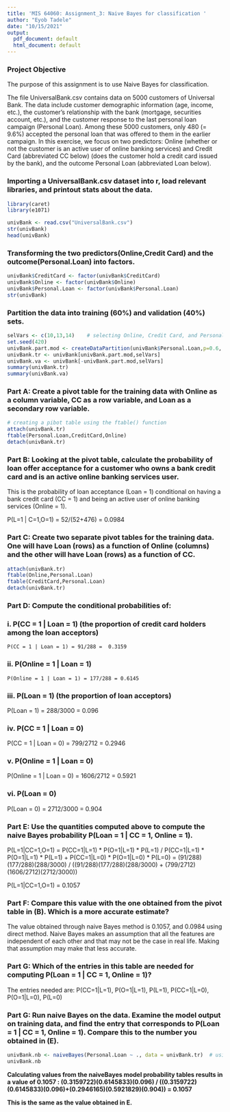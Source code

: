 ```yaml
---
title: 'MIS 64060: Assignment_3: Naive Bayes for classification '
author: "Eyob Tadele"
date: "10/15/2021"
output:
  pdf_document: default
  html_document: default
---
```


### Project Objective

The purpose of this assignment is to use Naive Bayes for classification.

The file UniversalBank.csv contains data on 5000 customers of Universal Bank. The data include
customer demographic information (age, income, etc.), the customer’s relationship with the bank
(mortgage, securities account, etc.), and the customer response to the last personal loan campaign
(Personal Loan). Among these 5000 customers, only 480 (= 9.6%) accepted the personal loan that
was offered to them in the earlier campaign. In this exercise, we focus on two predictors: Online
(whether or not the customer is an active user of online banking services) and Credit Card
(abbreviated CC below) (does the customer hold a credit card issued by the bank), and the outcome
Personal Loan (abbreviated Loan below).

### Importing a UniversalBank.csv dataset into r, load relevant libraries, and printout stats about the data.

```r
library(caret)
library(e1071)

univBank <- read.csv("UniversalBank.csv")
str(univBank)
head(univBank)
```
### Transforming the two predictors(Online,Credit Card) and the outcome(Personal.Loan) into factors.
```r
univBank$CreditCard <- factor(univBank$CreditCard)
univBank$Online <- factor(univBank$Online)
univBank$Personal.Loan <- factor(univBank$Personal.Loan)
str(univBank)
```
### Partition the data into training (60%) and validation (40%) sets.
```r
selVars <- c(10,13,14)    # selecting Online, Credit Card, and Personal.Loan 
set.seed(420)
univBank.part.mod <- createDataPartition(univBank$Personal.Loan,p=0.6, list = FALSE)
univBank.tr <- univBank[univBank.part.mod,selVars]
univBank.va <- univBank[-univBank.part.mod,selVars]
summary(univBank.tr)
summary(univBank.va)

```

### Part A: Create a pivot table for the training data with Online as a column variable, CC as a row variable, and Loan as a secondary row variable.
```r
# creating a pibot table using the ftable() function
attach(univBank.tr)
ftable(Personal.Loan,CreditCard,Online)
detach(univBank.tr)
```

### Part B: Looking at the pivot table, calculate the probability of loan offer acceptance for a customer who owns a bank credit card and is an active online banking services user. 
This is the probability of loan acceptance (Loan = 1) conditional on
having a bank credit card (CC = 1) and being an active user of online banking services (Online = 1). 

P(L=1 | C=1,O=1) = 52/(52+476) = 0.0984

### Part C: Create two separate pivot tables for the training data. One will have Loan (rows) as a function of Online (columns) and the other will have Loan (rows) as a function of CC.

```r
attach(univBank.tr)
ftable(Online,Personal.Loan)
ftable(CreditCard,Personal.Loan)
detach(univBank.tr)
```

### Part D: Compute the conditional probabilities of: 

### i. P(CC = 1 | Loan = 1) (the proportion of credit card holders among the loan acceptors)
    P(CC = 1 | Loan = 1) = 91/288 =  0.3159
  
### ii. P(Online = 1 | Loan = 1)
    P(Online = 1 | Loan = 1) = 177/288 = 0.6145
  
### iii. P(Loan = 1) (the proportion of loan acceptors)
  P(Loan = 1) = 288/3000 = 0.096
  
### iv. P(CC = 1 | Loan = 0)
  P(CC = 1 | Loan = 0) = 799/2712 = 0.2946

### v. P(Online = 1 | Loan = 0)
  P(Online = 1 | Loan = 0) = 1606/2712 = 0.5921

### vi. P(Loan = 0)
  P(Loan = 0) = 2712/3000 = 0.904
  
### Part E: Use the quantities computed above to compute the naive Bayes probability P(Loan = 1 | CC = 1, Online = 1).
P(L=1|CC=1,O=1) = P(CC=1|L=1) * P(O=1|L=1) * P(L=1) / 
                  P(CC=1|L=1) * P(O=1|L=1) * P(L=1) + P(CC=1|L=0) * P(O=1|L=0) * P(L=0) 
                = (91/288)(177/288)(288/3000) / ((91/288)(177/288)(288/3000) + (799/2712)(1606/2712)(2712/3000))

P(L=1|CC=1,O=1) = 0.1057

### Part F: Compare this value with the one obtained from the pivot table in (B). Which is a more accurate estimate?
The value obtained through naive Bayes method is 0.1057, and 0.0984 using direct method. Naive Bayes makes 
an assumption that all the features are independent of each other and that may not be the case in real life. 
Making that assumption may make that less accurate.

### Part G: Which of the entries in this table are needed for computing P(Loan = 1 | CC = 1, Online = 1)?
The entries needed are: P(CC=1|L=1), P(O=1|L=1), P(L=1), P(CC=1|L=0), P(O=1|L=0), P(L=0)

### Part G: Run naive Bayes on the data. Examine the model output on training data, and find the entry that corresponds to P(Loan = 1 | CC = 1, Online = 1). Compare this to the number you obtained in (E). 

```r
univBank.nb <- naiveBayes(Personal.Loan ~ ., data = univBank.tr)  # using the naiveBayes model
univBank.nb
```

**Calculating values from the naiveBayes model probability tables results in a value of 0.1057 : **
  **(0.3159722)(0.6145833)(0.096) / ((0.3159722)(0.6145833)(0.096)+(0.2946165)(0.5921829)(0.904)) = 0.1057**

**This is the same as the value obtained in E.** 
  
  